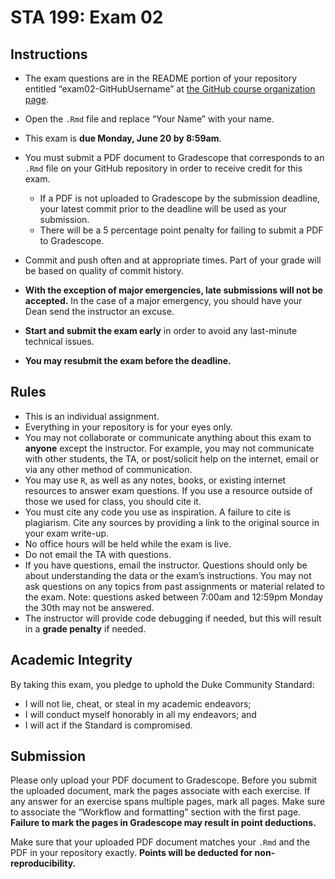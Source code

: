 # STA 199: Exam 02

## Instructions

- The exam questions are in the README portion of your repository entitled "exam02-GitHubUsername" at [the GitHub course organization page](https://github.com/sta199-summer22).

- Open the `.Rmd` file and replace "Your Name" with your name. 

- This exam is **due Monday, June 20 by 8:59am**.

- You must submit a PDF document to Gradescope that corresponds to an 
`.Rmd` file on your GitHub repository in order to receive credit for
this exam.

  - If a PDF is not uploaded to Gradescope by the submission deadline, your
latest commit prior to the deadline will be used as your submission.
  - There will be a 5 percentage point penalty for failing to 
  submit a PDF to Gradescope.

- Commit and push often and at appropriate times. Part of your grade will
be based on quality of commit history.

- **With the exception of major emergencies, late submissions will not be accepted.** 
In the case of a major emergency, you should have your Dean send the instructor an excuse. 

- **Start and submit the exam early** in order to avoid any last-minute technical issues.

- **You may resubmit the exam before the deadline.**

## Rules

-   This is an individual assignment.
-   Everything in your repository is for your eyes only.
-   You may not collaborate or communicate anything about this exam to
    **anyone** except the instructor. For example, you may not
    communicate with other students, the TA, or post/solicit help on
    the internet, email or via any other method of communication.
-   You may use `R`, as well as any notes, books, or existing internet
    resources to answer exam questions. If you use a resource outside of those
    we used for class, you should cite it.
-   You must cite any code you use as inspiration. A failure to cite is
    plagiarism. Cite any sources by providing a link to the original
    source in your exam write-up.
-   No office hours will be held while the exam is live.
-   Do not email the TA with questions.
-   If you have questions, email the instructor. Questions should only be
    about understanding the data or the exam’s instructions. You may not
    ask questions on any topics from past assignments or material
    related to the exam. Note: questions asked between 7:00am and 12:59pm Monday the 30th may not be answered. 
-   The instructor will provide code debugging if needed, but this will
    result in a **grade penalty** if needed. 

## Academic Integrity

By taking this exam, you pledge to uphold the Duke Community Standard:

-   I will not lie, cheat, or steal in my academic endeavors;
-   I will conduct myself honorably in all my endeavors; and
-   I will act if the Standard is compromised.

## Submission

Please only upload your PDF document to Gradescope. Before you submit
the uploaded document, mark the pages associate with each exercise. If
any answer for an exercise spans multiple pages, mark all pages. Make sure to
associate the “Workflow and formatting” section with the first page. 
**Failure to mark the pages in Gradescope may result in point deductions.**

Make sure that your uploaded PDF document matches your `.Rmd` and the
PDF in your repository exactly. 
**Points will be deducted for non-reproducibility.**
